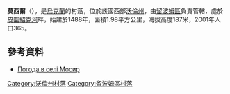{{coord|51|2|21|N|24|5|0|E|scale:30000|display=title}}

'''莫西爾'''（{{lang-uk|Мосир}}），是[[烏克蘭|烏克蘭]]的村落，位於該國西部[[沃倫州|沃倫州]]，由[[留波姆區|留波姆區]]負責管轄，處於[[皮圖紹克河|皮圖紹克河]]畔，始建於1488年，面積1.98平方公里，海拔高度187米，2001年人口365。

==參考資料==
* [http://weather.in.ua/ua/volynskaja/16314 Погода в селі Мосир]

[[Category:沃倫州村落|Category:沃倫州村落]]
[[Category:留波姆區村落|Category:留波姆區村落]]


{{Volyn-geo-stub}}